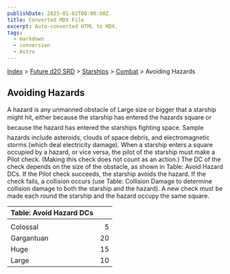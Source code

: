 ```yaml
---
publishDate: 2023-01-02T00:00:00Z
title: Converted MDX File
excerpt: Auto-converted HTML to MDX.
tags:
  - markdown
  - conversion
  - Astro
---
```


[Index](-index) > [Future d20 SRD](future-d20-srd-index) > [Starships](future-d20-srd-starships-index) > [Combat](future-d20-srd-starships-combat-index) > Avoiding Hazards

## Avoiding Hazards

A hazard is any unmanned obstacle of Large size or bigger that a starship might hit, either because the starship has entered the hazards square or because the hazard has entered the starships fighting space. Sample hazards include asteroids, clouds of space debris, and electromagnetic storms (which deal electricity damage). When a starship enters a square occupied by a hazard, or vice versa, the pilot of the starship must make a Pilot check. (Making this check does not count as an action.) The DC of the check depends on the size of the obstacle, as shown in Table: Avoid Hazard DCs. If the Pilot check succeeds, the starship avoids the hazard. If the check fails, a collision occurs (use Table: Collision Damage to determine collision damage to both the starship and the hazard). A new check must be made each round the starship and the hazard occupy the same square.

| Table: Avoid Hazard DCs |     |
| :---------------------- | --: |
|                         |     |
| Colossal                |   5 |
| Gargantuan              |  20 |
| Huge                    |  15 |
| Large                   |  10 |

